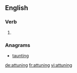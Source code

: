
==English==

===Verb===
{{head|en|present participle}}

# {{present participle of|attune|lang=en|nocat=1}}

===Anagrams===
* [[taunting#English|taunting]]

[[de:attuning]]
[[fr:attuning]]
[[vi:attuning]]